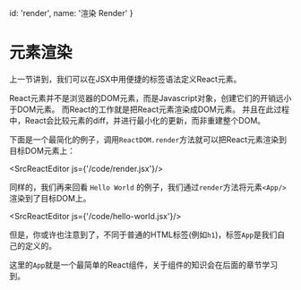
  id: 'render',
  name: '渲染 Render'
}

# 元素渲染

上一节讲到，我们可以在JSX中用便捷的标签语法定义React元素。

React元素并不是浏览器的DOM元素，而是Javascript对象，创建它们的开销远小于DOM元素。
而React的工作就是把React元素渲染成DOM元素。
并且在此过程中，React会比较元素的diff，并进行最小化的更新，而非重建整个DOM。

下面是一个最简化的例子，调用`ReactDOM.render`方法就可以把React元素渲染到目标DOM元素上：

<SrcReactEditor js={'/code/render.jsx'}/>

同样的，我们再来回看 `Hello World` 的例子，我们通过`render`方法将元素`<App/>`渲染到了目标DOM上。

<SrcReactEditor js={'/code/hello-world.jsx'}/>

但是，你或许也注意到了，不同于普通的HTML标签(例如`h1`)，标签`App`是我们自己的定义的。

这里的`App`就是一个最简单的React组件，关于组件的知识会在后面的章节学习到。